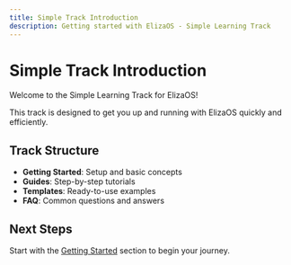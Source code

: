```yaml
---
title: Simple Track Introduction
description: Getting started with ElizaOS - Simple Learning Track
---
```


# Simple Track Introduction

Welcome to the Simple Learning Track for ElizaOS!

This track is designed to get you up and running with ElizaOS quickly and efficiently.

## Track Structure

- **Getting Started**: Setup and basic concepts
- **Guides**: Step-by-step tutorials  
- **Templates**: Ready-to-use examples
- **FAQ**: Common questions and answers

## Next Steps

Start with the [Getting Started](./getting-started/) section to begin your journey.